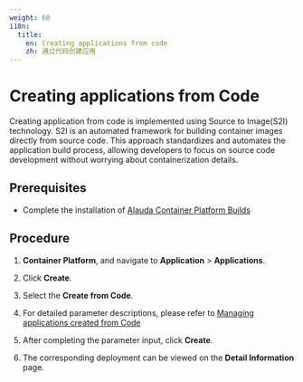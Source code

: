 ```yaml
---
weight: 60
i18n:
  title:
    en: Creating applications from code
    zh: 通过代码创建应用
---
```


# Creating applications from Code

Creating application from code is implemented using Source to Image(S2I) technology. S2I is an automated framework for building container images directly from source code. This approach standardizes and automates the application build process, allowing developers to focus on source code development without worrying about containerization details.

## Prerequisites
- Complete the installation of [Alauda Container Platform Builds](../../../s2i/install_builds/install_builds_operator.mdx)

## Procedure

1. **Container Platform**, and navigate to **Application** > **Applications**.

2. Click **Create**.

3. Select the **Create from Code**.

4. For detailed parameter descriptions, please refer to [Managing applications created from Code](/developer/s2i/functions/s2i_application_management.mdx#procedure)

5. After completing the parameter input, click **Create**.

6. The corresponding deployment can be viewed on the **Detail Information** page.
